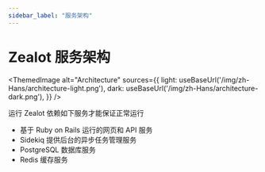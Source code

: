 ```yaml
---
sidebar_label: "服务架构"
---
```


# Zealot 服务架构


<ThemedImage
  alt="Architecture"
  sources={{
    light: useBaseUrl('/img/zh-Hans/architecture-light.png'),
    dark: useBaseUrl('/img/zh-Hans/architecture-dark.png'),
  }}
/>

运行 Zealot 依赖如下服务才能保证正常运行

- 基于 Ruby on Rails 运行的网页和 API 服务
- Sidekiq 提供后台的异步任务管理服务
- PostgreSQL 数据库服务
- Redis 缓存服务
